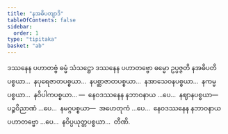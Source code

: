 ```yaml
---
title: "နအဓိပတျာဒိ"
tableOfContents: false
sidebar:
  order: 1
type: "tipitaka"
basket: "ab"
---
```



<DynamicBreadcrumb />

<Division number="64">

<Paragraph number="932">
ဒဿနေန ပဟာတဗ္ဗံ ဓမ္မံ သံသဋ္ဌော ဒဿနေန ပဟာတဗ္ဗော ဓမ္မော ဥပ္ပဇ္ဇတိ နအဓိပတိပစ္စယာ…  နပုရေဇာတပစ္စယာ…  နပစ္ဆာဇာတပစ္စယာ…  နအာသေဝနပစ္စယာ…  နကမ္မပစ္စယာ…  နဝိပါကပစ္စယာ… —  နေဝဒဿနေန နဘာဝနာယ …ပေ…  နဈာနပစ္စယာ—  ပဉ္စဝိညာဏံ …ပေ…  နမဂ္ဂပစ္စယာ—  အဟေတုကံ …ပေ…  နေဝဒဿနေန နဘာဝနာယ ပဟာတဗ္ဗော …ပေ…  နဝိပ္ပယုတ္တပစ္စယာ…  တီဏိ.
</Paragraph>
</Division>
